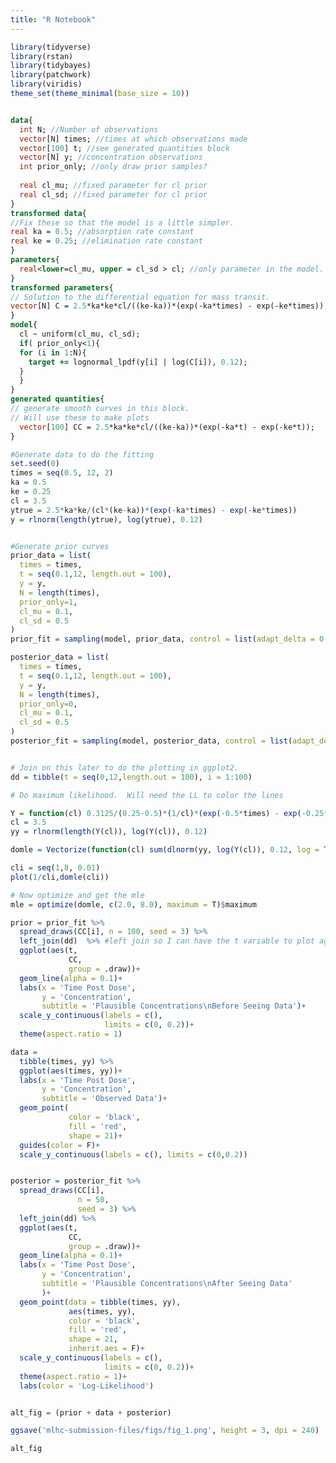 ```yaml
---
title: "R Notebook"
---
```


```r
library(tidyverse)
library(rstan)
library(tidybayes)
library(patchwork)
library(viridis)
theme_set(theme_minimal(base_size = 10))



```


```stan

data{
  int N; //Number of observations
  vector[N] times; //times at which observations made
  vector[100] t; //see generated quantities block
  vector[N] y; //concentration observations
  int prior_only; //only draw prior samples?
  
  real cl_mu; //fixed parameter for cl prior
  real cl_sd; //fixed parameter for cl prior
}
transformed data{
//Fix these so that the model is a little simpler.
real ka = 0.5; //absorption rate constant
real ke = 0.25; //elimination rate constant
}
parameters{
  real<lower=cl_mu, upper = cl_sd > cl; //only parameter in the model.  Easy that waty
}
transformed parameters{
// Solution to the differential equation for mass transit.
vector[N] C = 2.5*ka*ke*cl/((ke-ka))*(exp(-ka*times) - exp(-ke*times));
}
model{
  cl ~ uniform(cl_mu, cl_sd);
  if( prior_only<1){
  for (i in 1:N){
    target += lognormal_lpdf(y[i] | log(C[i]), 0.12);
  }
  }
}
generated quantities{
// generate smooth curves in this block.
// Will use these to make plots
  vector[100] CC = 2.5*ka*ke*cl/((ke-ka))*(exp(-ka*t) - exp(-ke*t));
}

```


```r
#Generate data to do the fitting
set.seed(0)
times = seq(0.5, 12, 2)
ka = 0.5
ke = 0.25
cl = 3.5
ytrue = 2.5*ka*ke/(cl*(ke-ka))*(exp(-ka*times) - exp(-ke*times))
y = rlnorm(length(ytrue), log(ytrue), 0.12) 


#Generate prior curves
prior_data = list(
  times = times,
  t = seq(0.1,12, length.out = 100),
  y = y,
  N = length(times),
  prior_only=1,
  cl_mu = 0.1,
  cl_sd = 0.5
)
prior_fit = sampling(model, prior_data, control = list(adapt_delta = 0.9))

posterior_data = list(
  times = times,
  t = seq(0.1,12, length.out = 100),
  y = y,
  N = length(times),
  prior_only=0,
  cl_mu = 0.1,
  cl_sd = 0.5
)
posterior_fit = sampling(model, posterior_data, control = list(adapt_delta = 0.99))


# Join on this later to do the plotting in ggplot2.
dd = tibble(t = seq(0,12,length.out = 100), i = 1:100)
```





```r
# Do maximum likelihood.  Will need the LL to color the lines

Y = function(cl) 0.3125/(0.25-0.5)*(1/cl)*(exp(-0.5*times) - exp(-0.25*times))
cl = 3.5
yy = rlnorm(length(Y(cl)), log(Y(cl)), 0.12)

domle = Vectorize(function(cl) sum(dlnorm(yy, log(Y(cl)), 0.12, log = T)))

cli = seq(1,8, 0.01)
plot(1/cli,domle(cli))

# Now optimize and get the mle
mle = optimize(domle, c(2.0, 8.0), maximum = T)$maximum
```



```r


prior = prior_fit %>% 
  spread_draws(CC[i], n = 100, seed = 3) %>% 
  left_join(dd)  %>% #left join so I can have the t variable to plot against 
  ggplot(aes(t, 
             CC, 
             group = .draw))+
  geom_line(alpha = 0.1)+
  labs(x = 'Time Post Dose',
       y = 'Concentration', 
       subtitle = 'Plausible Concentrations\nBefore Seeing Data')+
  scale_y_continuous(labels = c(),
                     limits = c(0, 0.2))+
  theme(aspect.ratio = 1)

data = 
  tibble(times, yy) %>% 
  ggplot(aes(times, yy))+
  labs(x = 'Time Post Dose', 
       y = 'Concentration', 
       subtitle = 'Observed Data')+
  geom_point(
             color = 'black',
             fill = 'red', 
             shape = 21)+
  guides(color = F)+
  scale_y_continuous(labels = c(), limits = c(0,0.2))


posterior = posterior_fit %>% 
  spread_draws(CC[i],
               n = 50, 
               seed = 3) %>% 
  left_join(dd) %>% 
  ggplot(aes(t, 
             CC, 
             group = .draw))+
  geom_line(alpha = 0.1)+
  labs(x = 'Time Post Dose', 
       y = 'Concentration', 
       subtitle = 'Plausible Concentrations\nAfter Seeing Data'
       )+
  geom_point(data = tibble(times, yy),
             aes(times, yy), 
             color = 'black', 
             fill = 'red', 
             shape = 21, 
             inherit.aes = F)+
  scale_y_continuous(labels = c(),
                     limits = c(0, 0.2))+
  theme(aspect.ratio = 1)+
  labs(color = 'Log-Likelihood')


alt_fig = (prior + data + posterior)

ggsave('mlhc-submission-files/figs/fig_1.png', height = 3, dpi = 240)

alt_fig
```

